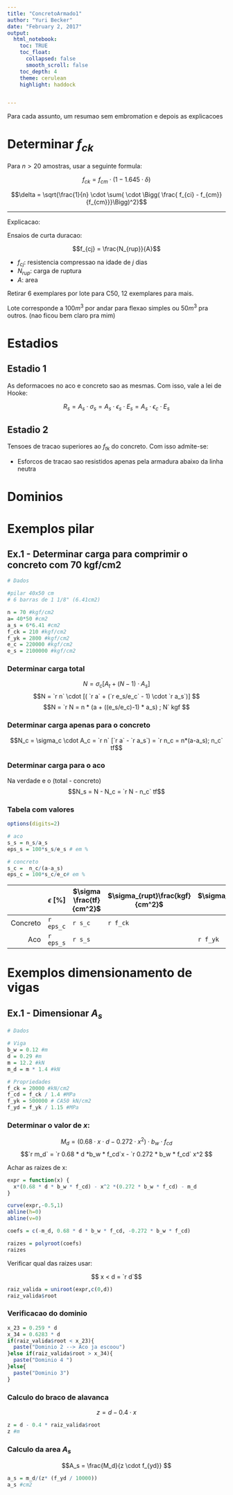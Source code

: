 ```yaml
---
title: "ConcretoArmado1"
author: "Yuri Becker"
date: "February 2, 2017"
output: 
  html_notebook:
    toc: TRUE
    toc_float:
      collapsed: false
      smooth_scroll: false
    toc_depth: 4
    theme: cerulean
    highlight: haddock


---
```


Para cada assunto, um resumao sem embromation e depois as explicacoes


# Determinar $f_{ck}$


Para $n> 20$ amostras, usar a seguinte formula:

$$f_{ck} = f_{cm} \cdot (1 - 1.645 \cdot \delta)$$

$$\delta = \sqrt{\frac{1}{n} \cdot \sum{ \cdot \Bigg( \frac{ f_{ci} - f_{cm}}{f_{cm}}}\Bigg)^2}$$

----
Explicacao:

Ensaios de curta duracao:

$$f_{cj} = \frac{N_{rup}}{A}$$

- $f_{cj}$: resistencia compressao na idade de $j$ dias
- $N_{rup}$: carga de ruptura
- $A$: area

Retirar 6 exemplares por lote  para C50, 12 exemplares para mais.

Lote corresponde a $100 m^3$ por andar para flexao simples ou $50 m^3$ pra outros. (nao ficou bem claro pra mim)

# Estadios {.tabset}

## Estadio 1

As deformacoes no aco e concreto sao as mesmas. Com isso, vale a lei de Hooke:

$$ R_s = A_s \cdot \sigma_s = A_s \cdot \epsilon_s \cdot E_s = A_s \cdot \epsilon_c \cdot E_s$$

## Estadio 2

Tensoes de tracao superiores ao $f_{tk}$ do concreto. Com isso admite-se:

+ Esforcos de tracao sao resistidos apenas pela armadura abaixo da linha neutra


# Dominios


# Exemplos pilar

## Ex.1 - Determinar carga para comprimir o concreto com 70 kgf/cm2

```r
# Dados

#pilar 40x50 cm
# 6 barras de 1 1/8" (6.41cm2)

n = 70 #kgf/cm2
a= 40*50 #cm2
a_s = 6*6.41 #cm2
f_ck = 210 #kgf/cm2
f_yk = 2800 #kgf/cm2
e_c = 220000 #kgf/cm2
e_s = 2100000 #kgf/cm2
```

### Determinar carga total

$$N = \sigma_c [A_t + (N - 1) \cdot A_s] $$
$$N = `r n` \cdot [( `r a` + (`r e_s/e_c` - 1) \cdot `r a_s`)] $$
$$N = `r N = n * (a + ((e_s/e_c)-1) * a_s) ; N` kgf $$

### Determinar carga apenas para o concreto

$$N_c = \sigma_c \cdot A_c = `r n` [`r a` - `r a_s`) = `r n_c =  n*(a-a_s); n_c` tf$$

### Determinar carga para o aco 

Na verdade e o (total - concreto)
$$N_s = N - N_c = `r N - n_c` tf$$

### Tabela com valores

```r
options(digits=2)

# aco
s_s = n_s/a_s
eps_s = 100*s_s/e_s # em %

# concreto
s_c =  n_c/(a-a_s)
eps_c = 100*s_c/e_c# em %

```


|          | $\epsilon \ [\%]$  | $\sigma \frac{tf}{cm^2}$  | $\sigma_{rupt}\frac{kgf}{cm^2}$ | $\sigma_{escoamento}\frac{kgf}{cm^2}$ |
|---------:|---------|--------|---------------|---------------------|
| Concreto |`r eps_c`|`r s_c` |`r f_ck`|                            |
|      Aco |`r eps_s`|`r s_s` |               |`r f_yk`             |
# Exemplos dimensionamento de vigas 

## Ex.1 - Dimensionar $A_s$ {.tabset}

```r
# Dados

# Viga
b_w = 0.12 #m
d = 0.29 #m
m = 12.2 #kN
m_d = m * 1.4 #kN

# Propriedades
f_ck = 20000 #kN/cm2
f_cd = f_ck / 1.4 #MPa
f_yk = 500000 # CA50 kN/cm2
f_yd = f_yk / 1.15 #MPa

```

### Determinar o valor de $x$:

$$M_d = (0.68 \cdot x \cdot d - 0.272 \cdot x^2) \cdot b_w \cdot f_{cd} $$
$$`r m_d` = `r 0.68 * d *b_w * f_cd`x - `r 0.272 * b_w * f_cd` x^2 $$

Achar as raizes de x:

```r
expr = function(x) {
  x*(0.68 * d * b_w * f_cd) - x^2 *(0.272 * b_w * f_cd) - m_d
}

curve(expr,-0.5,1)
abline(h=0)
abline(v=0)

coefs = c(-m_d, 0.68 * d * b_w * f_cd, -0.272 * b_w * f_cd)

raizes = polyroot(coefs)
raizes


```

Verificar qual das raizes usar:

 $$ x < d  = `r d`$$
```r
raiz_valida = uniroot(expr,c(0,d))
raiz_valida$root
```

### Verificacao do dominio

```r
x_23 = 0.259 * d
x_34 = 0.6283 * d
if(raiz_valida$root < x_23){
  paste("Dominio 2 --> Aco ja escoou")
}else if(raiz_valida$root > x_34){
  paste("Dominio 4 ")
}else{
  paste("Dominio 3")
}
```


### Calculo do braco de alavanca

$$ z = d - 0.4 \cdot x $$
```r
z = d - 0.4 * raiz_valida$root
z #m
```

### Calculo da area $A_s$

$$A_s = \frac{M_d}{z \cdot f_{yd}}  $$
```r

a_s = m_d/(z* (f_yd / 10000))
a_s #cm2
```

#
#
